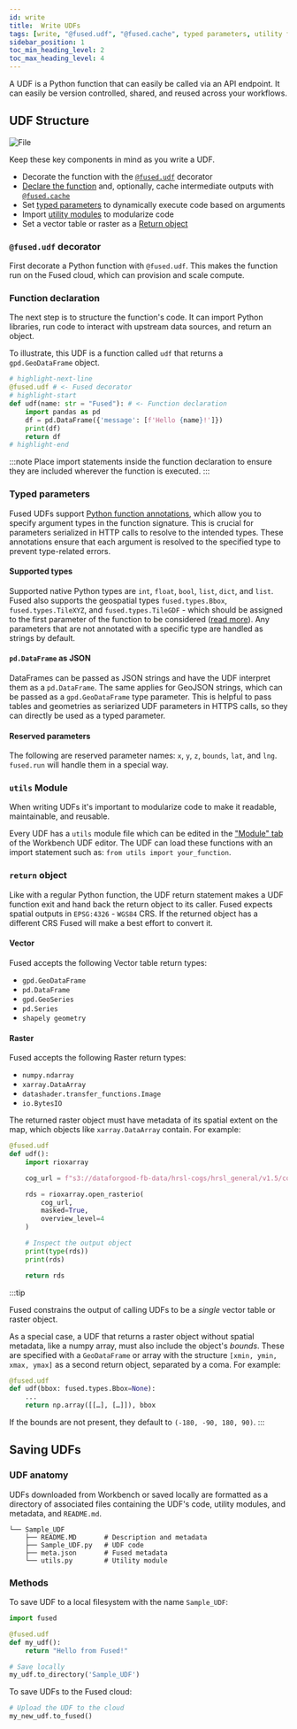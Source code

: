 ```yaml
---
id: write
title:  Write UDFs
tags: [write, "@fused.udf", "@fused.cache", typed parameters, utility functions, return object]
sidebar_position: 1
toc_min_heading_level: 2
toc_max_heading_level: 4
---
```


A UDF is a Python function that can easily be called via an API endpoint. It can easily be version controlled, shared, and reused across your workflows.


## UDF Structure



<div style={{textAlign: 'center'}}>
<img src={ImageAnatomy} alt="File" style={{}} />
</div>


 Keep these key components in mind as you write a UDF.
- Decorate the function with the [`@fused.udf`](/basics/core-concepts/write/#fusedudf-decorator) decorator
- [Declare the function](/basics/core-concepts/write/#function-declaration) and, optionally, cache intermediate outputs with [`@fused.cache`](/basics/core-concepts/write/#fusedcache-decorator)
- Set [typed parameters](/basics/core-concepts/write/#typed-parameters) to dynamically execute code based on arguments
- Import [utility modules](/workbench/map-builder/udf-editor/#module) to modularize code
- Set a vector table or raster as a [Return object](/basics/core-concepts/#d-return-object)


### `@fused.udf` decorator

First decorate a Python function with `@fused.udf`. This makes the function run on the Fused cloud, which can provision and scale compute. 


### Function declaration

The next step is to structure the function's code. It can import Python libraries, run code to interact with upstream data sources, and return an object. 

To illustrate, this UDF is a function called `udf` that returns a `gpd.GeoDataFrame` object. 


```python
# highlight-next-line
@fused.udf # <- Fused decorator
# highlight-start
def udf(name: str = "Fused"): # <- Function declaration
    import pandas as pd
    df = pd.DataFrame({'message': [f'Hello {name}!']})
    print(df)
    return df
# highlight-end
```

:::note
Place import statements inside the function declaration to ensure they are included wherever the function is executed.
:::






### Typed parameters

Fused UDFs support [Python function annotations](https://peps.python.org/pep-3107/), which allow you to specify argument types in the function signature. This is crucial for parameters serialized in HTTP calls to resolve to the intended types. These annotations ensure that each argument is resolved to the specified type to prevent type-related errors. 

#### Supported types

Supported native Python types are `int`, `float`, `bool`, `list`, `dict`, and `list`. Fused also supports the geospatial types `fused.types.Bbox`, `fused.types.TileXYZ`, and `fused.types.TileGDF` - which should be assigned to the first parameter of the function to be considered ([read more](/basics/core-concepts/call/#bbox-object-types)). Any parameters that are not annotated with a specific type are handled as strings by default.

#### `pd.DataFrame` as JSON

DataFrames can be passed as JSON strings and have the UDF interpret them as a `pd.DataFrame`. The same applies for GeoJSON strings, which can be passed as a `gpd.GeoDataFrame` type parameter. This is helpful to pass tables and geometries as seriarized UDF parameters in HTTPS calls, so they can directly be used as a typed parameter. 


#### Reserved parameters

The following are reserved parameter names: `x`, `y`, `z`, `bounds`, `lat`, and `lng`. `fused.run` will handle them in a special way.

### `utils` Module

When writing UDFs it's important to modularize code to make it readable, maintainable, and reusable. 

Every UDF has a `utils` module file which can be edited in the ["Module" tab](/workbench/map-builder/udf-editor/#module-tab) of the Workbench UDF editor. The UDF can load these functions with an import statement such as: `from utils import your_function`. 


### `return` object

Like with a regular Python function, the UDF return statement makes a UDF function exit and hand back the return object to its caller. Fused expects spatial outputs in `EPSG:4326` - `WGS84` CRS. If the returned object has a different CRS Fused will make a best effort to convert it.

#### Vector

Fused accepts the following Vector table return types:

- `gpd.GeoDataFrame`
- `pd.DataFrame`
- `gpd.GeoSeries`
- `pd.Series`
- `shapely geometry`

#### Raster

Fused accepts the following Raster return types:

- `numpy.ndarray`
- `xarray.DataArray`
- `datashader.transfer_functions.Image`
- `io.BytesIO`

The returned raster object must have metadata of its spatial extent on the map, which objects like `xarray.DataArray` contain. For example:

```python
@fused.udf
def udf():
    import rioxarray

    cog_url = f"s3://dataforgood-fb-data/hrsl-cogs/hrsl_general/v1.5/cog_globallat_10_lon_30_general-v1.5.4.tif"

    rds = rioxarray.open_rasterio(
        cog_url,
        masked=True,
        overview_level=4
    )

    # Inspect the output object
    print(type(rds))
    print(rds)

    return rds
```

:::tip

Fused constrains the output of calling UDFs to be a _single_ vector table or raster object.

As a special case, a UDF that returns a raster object without spatial metadata, like a numpy array, must also include the object's *bounds*. These are specified with a `GeoDataFrame` or array with the structure `[xmin, ymin, xmax, ymax]` as a second return object, separated by a coma. For example: 

```python
@fused.udf
def udf(bbox: fused.types.Bbox=None):
    ...
    return np.array([[…], […]]), bbox
```

If the bounds are not present, they default to `(-180, -90, 180, 90)`.
:::


## Saving UDFs

### UDF anatomy

UDFs downloaded from Workbench or saved locally are formatted as a directory of associated files containing the UDF's code, utility modules, and metadata, and `README.md`. 

```
└── Sample_UDF
    ├── README.MD       # Description and metadata
    ├── Sample_UDF.py   # UDF code
    ├── meta.json       # Fused metadata
    └── utils.py        # Utility module
```

### Methods

To save UDF to a local filesystem with the name `Sample_UDF`:

```python
import fused

@fused.udf
def my_udf():
    return "Hello from Fused!"

# Save locally
my_udf.to_directory('Sample_UDF')
```

To save UDFs to the Fused cloud:

```python
# Upload the UDF to the cloud
my_new_udf.to_fused()
```

